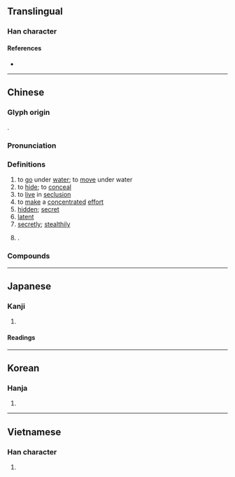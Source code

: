 {{also|潜|濳}}
{{character info}}
==Translingual==

===Han character===
{{Han char|rn=85|rad=水|as=12|sn=15|four=34161|canj=EMUA|ids=⿰氵朁}}

====References====
* {{Han ref|kx=0652.321|dkj=18240|dj=1059.040|hdz=31740.010|uh=6F5B|ud=28507|bh=BCE7|bd=48359}}

----

==Chinese==
{{zh-forms|s=潜|ss=汘}}

===Glyph origin===
{{Han etym}}
{{Han compound|水|朁|ls=psc|c1=s|c2=p}}.

===Pronunciation===
{{zh-pron
|m=潛
|c=cim4
|h=pfs=siàm;gd=xiam2
|md=cièng
|mn=chiâm
|mn-t=ciam5
|w=3xxi
|mc=y
|oc=y
|cat=v,a,adv,pn
}}

===Definitions===
{{zh-hanzi}}

# to [[go]] under [[water]]; to [[move]] under water
# to [[hide]]; to [[conceal]]
# to [[live]] in [[seclusion]]
# to [[make]] a [[concentrated]] [[effort]]
# [[hidden]]; [[secret]]
# [[latent]]
# [[secretly]]; [[stealthily]]
# {{surname|zh}}.

===Compounds===
{{zh-der|反潛|匿跡潛形|潛藏|潛心|潛龍勿用|潛龍|潛望鏡|生物潛能|潛虛|潛泳|戢鱗潛翼|潛伏|潛能|潛伏期|潛居|潛伏分子|潛行|潛身|潛修|潛夫論|潛入|潛盤|潛盾工法|潛流|潛熱|白髮郎潛|潛躲|潛神默思|潛包禍謀|潛身遠跡|潛移|潛在危機|狐潛鼠伏|潛水衣|潛避|潛潛等等|潛道|潛力|潛水員|畏罪潛逃|潛形匿跡|潛聽|潛圖問鼎|捲款潛逃|潛水艇|發展潛力|潛水炸彈|潛水病|潛移默運|潛意識|潛灌|潛水刀|潛德|潛形|潛在|潛山隱市|潛龍伏虎|潛骸竄影|潛邸|潛身遠遁|潛身遠禍|潛蹤隱跡|潛蹤|潛蛟困鳳|潛艇|潛移默化|潛移陰奪|潛移暗化|潛神默記|潛水鐘|潛水肺|潛步|潛影|潛師|潛匿|潛勢|潛伏感染|沉潛剛克|浮潛|潛逃|潛水|潛移默奪|核能潛艇|核潛艇|郎潛白髮|等等潛潛|陶潛三徑|驅潛艦|龍潛|飛潛|飛潛動植|躡足潛蹤|陶潛五柳|遠引深潛|遁跡潛形|潛江}}

----

==Japanese==
{{ja-kanji forms|潜|潛}}

===Kanji===
{{ja-kanji|grade=|rs=水12|shin=潜}}

# {{rfdef|ja|sort=水12}}

====Readings====
{{ja-readings
|goon=ぜん<ぜん<ぜむ
|kanon=せん<せん<せむ
|kun=かく-れる, くぐ-る, ひそ-む, ひそ-める, もぐ-る
|nanori=すみ
}}

----

==Korean==

===Hanja===
{{ko-hanja|hangeul=잠|eumhun=|rv=jam|mr=cham|y=cam}}

# {{rfdef|ko|sort=水12}}

----

==Vietnamese==

===Han character===
{{vi-readings|reading=tiềm, tèm, tỉm|rs=水12}}

# {{rfdef|vi|sort=水12}}